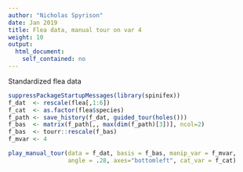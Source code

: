 ```yaml
---
author: "Nicholas Spyrison"
date: Jan 2019
title: Flea data, manual tour on var 4
weight: 10
output: 
  html_document:
    self_contained: no
---
```


Standardized flea data

```r
suppressPackageStartupMessages(library(spinifex))
f_dat  <- rescale(flea[,1:6])
f_cat  <- as.factor(flea$species)
f_path <- save_history(f_dat, guided_tour(holes()))
f_bas  <- matrix(f_path[,, max(dim(f_path)[3])], ncol=2)
f_bas  <- tourr::rescale(f_bas)
f_mvar <- 4
```

```r
play_manual_tour(data = f_dat, basis = f_bas, manip_var = f_mvar,
                 angle = .28, axes="bottomleft", cat_var = f_cat)
```

